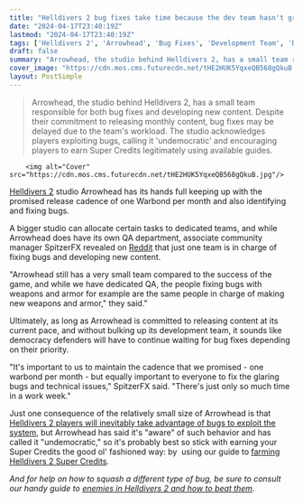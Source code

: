```yaml
---
title: "Helldivers 2 bug fixes take time because the dev team hasn't grown with the game's massive success: 'There's just only so much time in a work week'"
date: "2024-04-17T23:40:19Z"
lastmod: "2024-04-17T23:40:19Z"
tags: ['Helldivers 2', 'Arrowhead', 'Bug Fixes', 'Development Team', 'Democracy Defenders', 'Super Credits', 'Helldivers 2 Enemies', 'Helldivers 2 Gameplay Guide']
draft: false
summary: "Arrowhead, the studio behind Helldivers 2, has a small team responsible for both bug fixes and developing new content. Despite their commitment to releasing monthly content, bug fixes may be delayed due to the team's workload. The studio acknowledges players exploiting bugs, calling it 'undemocratic' and encouraging players to earn Super Credits legitimately using available guides."
cover_image: "https://cdn.mos.cms.futurecdn.net/tHE2HUK5YqxeQB568gQkuB.jpg" 
layout: PostSimple
---
```

> Arrowhead, the studio behind Helldivers 2, has a small team responsible for both bug fixes and developing new content. Despite their commitment to releasing monthly content, bug fixes may be delayed due to the team's workload. The studio acknowledges players exploiting bugs, calling it 'undemocratic' and encouraging players to earn Super Credits legitimately using available guides.


        <img alt="Cover" src="https://cdn.mos.cms.futurecdn.net/tHE2HUK5YqxeQB568gQkuB.jpg"/>
        
[Helldivers 2](https://www.gamesradar.com/helldivers-2-guide/) studio Arrowhead has its hands full keeping up with the promised release cadence of one Warbond per month and also identifying and fixing bugs.

A bigger studio can allocate certain tasks to dedicated teams, and while Arrowhead does have its own QA department, associate community manager SpitzerFX revealed on [Reddit](https://www.reddit.com/r/Helldivers/comments/1c5c6ym/comment/kzt5g3g/?utm_source=share&utm_medium=web3x&utm_name=web3xcss&utm_term=1&utm_content=share_button) that just one team is in charge of fixing bugs and developing new content. 

"Arrowhead still has a very small team compared to the success of the game, and while we have dedicated QA, the people fixing bugs with weapons and armor for example are the same people in charge of making new weapons and armor," they said."

Ultimately, as long as Arrowhead is committed to releasing content at its current pace, and without bulking up its development team, it sounds like democracy defenders will have to continue waiting for bug fixes depending on their priority.

"It's important to us to maintain the cadence that we promised - one warbond per month - but equally important to everyone to fix the glaring bugs and technical issues," SpitzerFX said. "There's just only so much time in a work week."

Just one consequence of the relatively small size of Arrowhead is that [Helldivers 2 players will inevitably take advantage of bugs to exploit the system](https://www.gamesradar.com/as-helldivers-2-players-take-advantage-of-a-glitch-to-farm-super-credits-for-free-arrowhead-says-its-aware-of-such-undemocratic-behavior/), but Arrowhead has said it's "aware" of such behavior and has called it "undemocratic," so it's probably best so stick with earning your Super Credits the good ol' fashioned way: by  using our guide to [farming Helldivers 2 Super Credits](https://www.gamesradar.com/helldivers-2-super-credits-farm/).

*And for help on how to squash a different type of bug, be sure to consult our handy guide to *[<em>enemies in Helldivers 2 and how to beat them</em>](https://www.gamesradar.com/helldivers-2-enemies-factions-all-list/)*.*
        